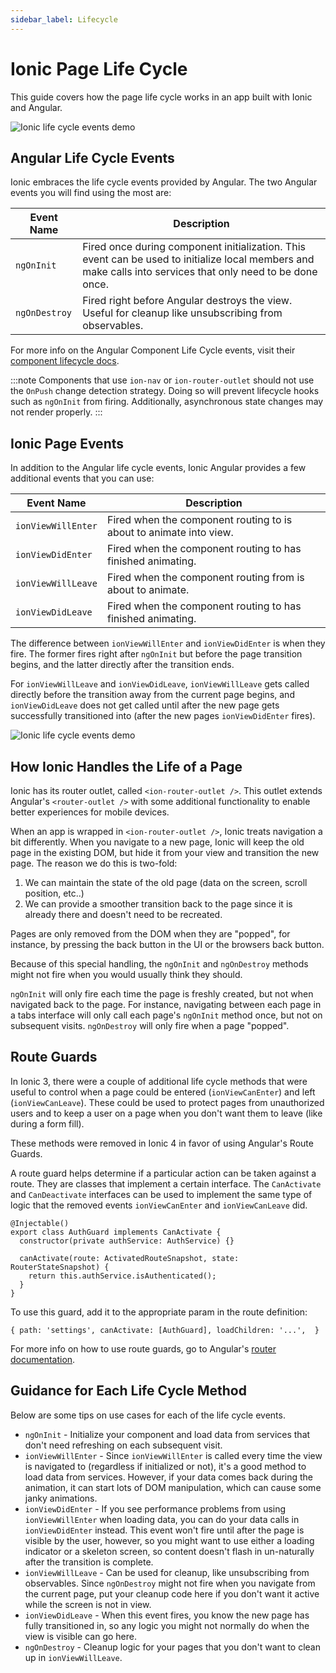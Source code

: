 ```yaml
---
sidebar_label: Lifecycle
---
```


# Ionic Page Life Cycle

This guide covers how the page life cycle works in an app built with Ionic and Angular.

![Ionic life cycle events demo](/img/guides/lifecycle/ioniclifecycle.png)

## Angular Life Cycle Events

Ionic embraces the life cycle events provided by Angular. The two Angular events you will find using the most are:

| Event Name    | Description                                                                                                                                                 |
| ------------- | ----------------------------------------------------------------------------------------------------------------------------------------------------------- |
| `ngOnInit`    | Fired once during component initialization. This event can be used to initialize local members and make calls into services that only need to be done once. |
| `ngOnDestroy` | Fired right before Angular destroys the view. Useful for cleanup like unsubscribing from observables.                                                       |

For more info on the Angular Component Life Cycle events, visit their [component lifecycle docs](https://angular.io/guide/lifecycle-hooks).

:::note
Components that use `ion-nav` or `ion-router-outlet` should not use the `OnPush` change detection strategy. Doing so will prevent lifecycle hooks such as `ngOnInit` from firing. Additionally, asynchronous state changes may not render properly.
:::

## Ionic Page Events

In addition to the Angular life cycle events, Ionic Angular provides a few additional events that you can use:

| Event Name         | Description                                                        |
| ------------------ | ------------------------------------------------------------------ |
| `ionViewWillEnter` | Fired when the component routing to is about to animate into view. |
| `ionViewDidEnter`  | Fired when the component routing to has finished animating.        |
| `ionViewWillLeave` | Fired when the component routing from is about to animate.         |
| `ionViewDidLeave`  | Fired when the component routing to has finished animating.        |

The difference between `ionViewWillEnter` and `ionViewDidEnter` is when they fire. The former fires right after `ngOnInit` but before the page transition begins, and the latter directly after the transition ends.

For `ionViewWillLeave` and `ionViewDidLeave`, `ionViewWillLeave` gets called directly before the transition away from the current page begins, and `ionViewDidLeave` does not get called until after the new page gets successfully transitioned into (after the new pages `ionViewDidEnter` fires).

![Ionic life cycle events demo](/img/guides/lifecycle/ioniclifecycle.gif)

## How Ionic Handles the Life of a Page

Ionic has its router outlet, called `<ion-router-outlet />`. This outlet extends Angular's `<router-outlet />` with some additional functionality to enable better experiences for mobile devices.

When an app is wrapped in `<ion-router-outlet />`, Ionic treats navigation a bit differently. When you navigate to a new page, Ionic will keep the old page in the existing DOM, but hide it from your view and transition the new page. The reason we do this is two-fold:

1. We can maintain the state of the old page (data on the screen, scroll position, etc..)
2. We can provide a smoother transition back to the page since it is already there and doesn't need to be recreated.

Pages are only removed from the DOM when they are "popped", for instance, by pressing the back button in the UI or the browsers back button.

Because of this special handling, the `ngOnInit` and `ngOnDestroy` methods might not fire when you would usually think they should.

`ngOnInit` will only fire each time the page is freshly created, but not when navigated back to the page. For instance, navigating between each page in a tabs interface will only call each page's `ngOnInit` method once, but not on subsequent visits. `ngOnDestroy` will only fire when a page "popped".

## Route Guards

In Ionic 3, there were a couple of additional life cycle methods that were useful to control when a page could be entered (`ionViewCanEnter`) and left (`ionViewCanLeave`). These could be used to protect pages from unauthorized users and to keep a user on a page when you don't want them to leave (like during a form fill).

These methods were removed in Ionic 4 in favor of using Angular's Route Guards.

A route guard helps determine if a particular action can be taken against a route. They are classes that implement a certain interface. The `CanActivate` and `CanDeactivate` interfaces can be used to implement the same type of logic that the removed events `ionViewCanEnter` and `ionViewCanLeave` did.

```tsx
@Injectable()
export class AuthGuard implements CanActivate {
  constructor(private authService: AuthService) {}

  canActivate(route: ActivatedRouteSnapshot, state: RouterStateSnapshot) {
    return this.authService.isAuthenticated();
  }
}
```

To use this guard, add it to the appropriate param in the route definition:

```tsx
{ path: 'settings', canActivate: [AuthGuard], loadChildren: '...',  }
```

For more info on how to use route guards, go to Angular's [router documentation](https://angular.io/guide/router).

## Guidance for Each Life Cycle Method

Below are some tips on use cases for each of the life cycle events.

- `ngOnInit` - Initialize your component and load data from services that don't need refreshing on each subsequent visit.
- `ionViewWillEnter` - Since `ionViewWillEnter` is called every time the view is navigated to (regardless if initialized or not), it's a good method to load data from services. However, if your data comes back during the animation, it can start lots of DOM manipulation, which can cause some janky animations.
- `ionViewDidEnter` - If you see performance problems from using `ionViewWillEnter` when loading data, you can do your data calls in `ionViewDidEnter` instead. This event won't fire until after the page is visible by the user, however, so you might want to use either a loading indicator or a skeleton screen, so content doesn't flash in un-naturally after the transition is complete.
- `ionViewWillLeave` - Can be used for cleanup, like unsubscribing from observables. Since `ngOnDestroy` might not fire when you navigate from the current page, put your cleanup code here if you don't want it active while the screen is not in view.
- `ionViewDidLeave` - When this event fires, you know the new page has fully transitioned in, so any logic you might not normally do when the view is visible can go here.
- `ngOnDestroy` - Cleanup logic for your pages that you don't want to clean up in `ionViewWillLeave`.
